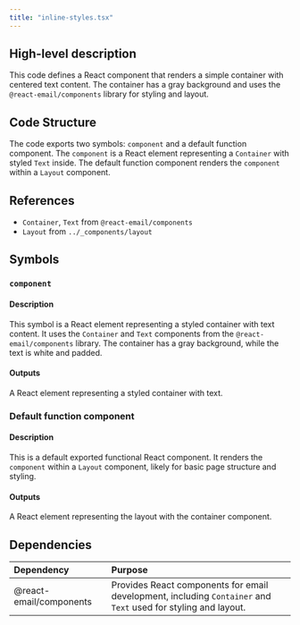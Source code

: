 ```yaml
---
title: "inline-styles.tsx"
---
```


## High-level description
This code defines a React component that renders a simple container with centered text content. The container has a gray background and uses the `@react-email/components` library for styling and layout.

## Code Structure
The code exports two symbols: `component` and a default function component. The `component` is a React element representing a `Container` with styled `Text` inside. The default function component renders the `component` within a `Layout` component.

## References
- `Container`, `Text` from `@react-email/components`
- `Layout` from `../_components/layout`

## Symbols

### `component`
#### Description
This symbol is a React element representing a styled container with text content. It uses the `Container` and `Text` components from the `@react-email/components` library. The container has a gray background, while the text is white and padded.

#### Outputs
A React element representing a styled container with text.

### Default function component
#### Description
This is a default exported functional React component. It renders the `component` within a `Layout` component, likely for basic page structure and styling.

#### Outputs
A React element representing the layout with the container component.

## Dependencies
| Dependency | Purpose |
|:-----------|:--------|
| @react-email/components | Provides React components for email development, including `Container` and `Text` used for styling and layout. | 
